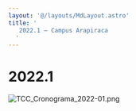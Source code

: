 ```yaml
---
layout: '@/layouts/MdLayout.astro'
title: '
   2022.1 — Campus Arapiraca
  '
---
```






2022.1
======










![TCC_Cronograma_2022-01.png](https://arapiraca.ufal.br/graduacao/ciencia-da-computacao/documentos/tcc/cronogramas/cronogramas-anteriores/tcc_cronograma_2022-01.png/@@images/4ebc80c5-8c57-45a8-997e-658601b87623.png "TCC - Cronograma 2022.1")













